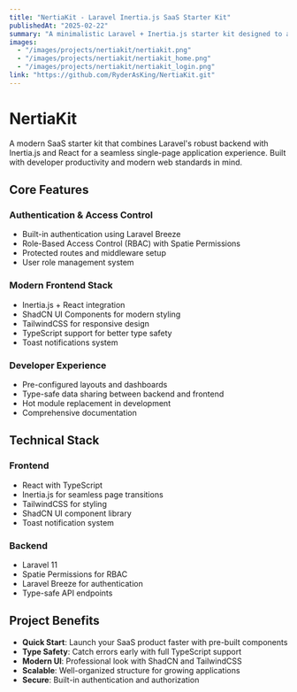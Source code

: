 ```yaml
---
title: "NertiaKit - Laravel Inertia.js SaaS Starter Kit"
publishedAt: "2025-02-22"
summary: "A minimalistic Laravel + Inertia.js starter kit designed to accelerate the development of SaaS applications, admin dashboards, and multi-role web apps. Built with authentication, RBAC, modern UI components, and TypeScript support."
images:
  - "/images/projects/nertiakit/nertiakit.png"
  - "/images/projects/nertiakit/nertiakit_home.png"
  - "/images/projects/nertiakit/nertiakit_login.png"
link: "https://github.com/RyderAsKing/NertiaKit.git"
---
```


# NertiaKit

A modern SaaS starter kit that combines Laravel's robust backend with Inertia.js and React for a seamless single-page application experience. Built with developer productivity and modern web standards in mind.

## Core Features

### Authentication & Access Control

- Built-in authentication using Laravel Breeze
- Role-Based Access Control (RBAC) with Spatie Permissions
- Protected routes and middleware setup
- User role management system

### Modern Frontend Stack

- Inertia.js + React integration
- ShadCN UI Components for modern styling
- TailwindCSS for responsive design
- TypeScript support for better type safety
- Toast notifications system

### Developer Experience

- Pre-configured layouts and dashboards
- Type-safe data sharing between backend and frontend
- Hot module replacement in development
- Comprehensive documentation

## Technical Stack

### Frontend

- React with TypeScript
- Inertia.js for seamless page transitions
- TailwindCSS for styling
- ShadCN UI component library
- Toast notification system

### Backend

- Laravel 11
- Spatie Permissions for RBAC
- Laravel Breeze for authentication
- Type-safe API endpoints

## Project Benefits

- **Quick Start**: Launch your SaaS product faster with pre-built components
- **Type Safety**: Catch errors early with full TypeScript support
- **Modern UI**: Professional look with ShadCN and TailwindCSS
- **Scalable**: Well-organized structure for growing applications
- **Secure**: Built-in authentication and authorization
